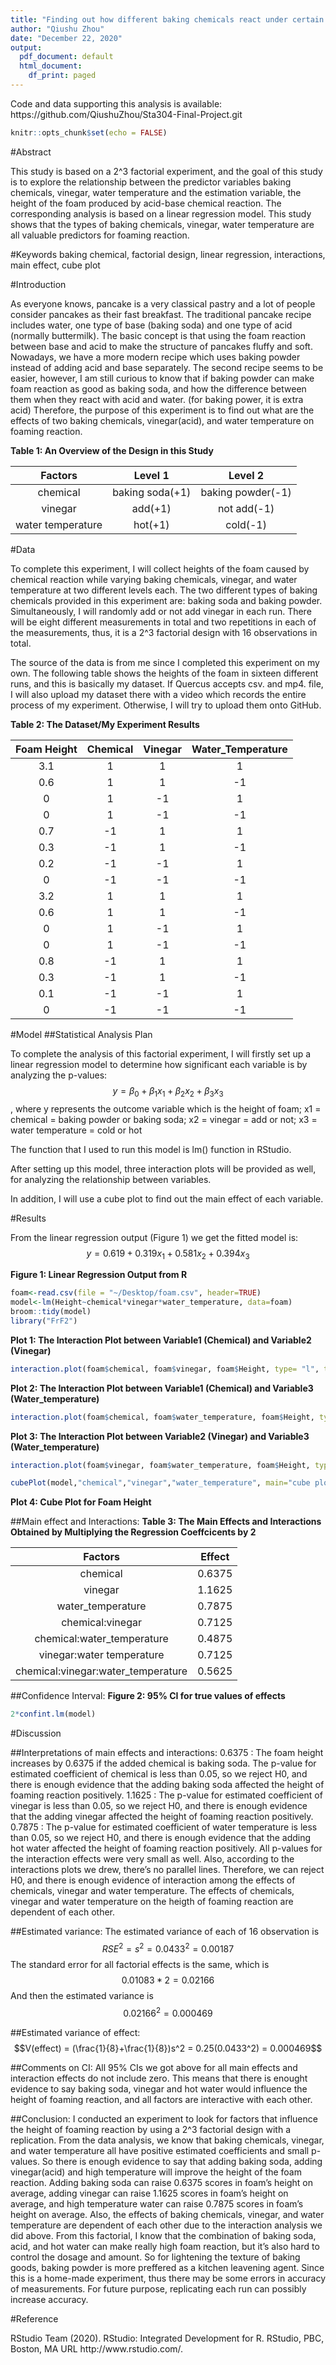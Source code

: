 ```yaml
---
title: "Finding out how different baking chemicals react under certain conditions by linear regression model"
author: "Qiushu Zhou"
date: "December 22, 2020"
output:
  pdf_document: default
  html_document: 
    df_print: paged
---
```

Code and data supporting this analysis is available:
https://github.com/QiushuZhou/Sta304-Final-Project.git
```r
knitr::opts_chunk$set(echo = FALSE)
```

#Abstract

This study is based on a 2^3 factorial experiment, and the goal of this study is to explore the relationship between the predictor variables baking chemicals, vinegar, water temperature and the estimation variable, the height of the foam produced by acid-base chemical reaction. The corresponding analysis is based on a linear regression model. This study shows that the types of baking chemicals, vinegar, water temperature are all valuable predictors for foaming reaction. 


#Keywords
baking chemical, factorial design, linear regression, interactions, main effect, cube plot


#Introduction

 As everyone knows, pancake is a very classical pastry and a lot of people consider pancakes as their fast breakfast. The traditional pancake recipe includes water, one type of base (baking soda) and one type of acid (normally buttermilk). The basic concept is that using the foam reaction between base and acid to make the structure of pancakes fluffy and soft. Nowadays, we have a more modern recipe which uses baking powder instead of adding acid and base separately. The second recipe seems to be easier, however, I am still curious to know that if baking powder can make foam reaction as good as baking soda, and how the difference between them when they react with acid and water. (for baking power, it is extra acid) Therefore, the purpose of this experiment is to find out what are the effects of two baking chemicals, vinegar(acid), and water temperature on foaming reaction. 

**Table 1: An Overview of the Design in this Study**

Factors | Level 1 | Level 2 |
|:-------------:|:-------------:|:-------------:|
chemical  | baking soda(+1)| baking powder(-1)|
vinegar  | add(+1)| not add(-1)|
water temperature | hot(+1)| cold(-1)| 


#Data

To complete this experiment, I will collect heights of the foam caused by chemical reaction while varying baking chemicals, vinegar, and water temperature at two different levels each. The two different types of baking chemicals provided in this experiment are: baking soda and baking powder. Simultaneously, I will randomly add or not add vinegar in each run. There will be eight different measurements in total and two repetitions in each of the measurements, thus, it is a 2^3 factorial design with 16 observations in total.

The source of the data is from me since I completed this experiment on my own. The following table shows the heights of the foam in sixteen different runs, and this is basically my dataset. If Quercus accepts csv. and mp4. file, I will also upload my dataset there with a video which records the entire process of my experiment. Otherwise, I will try to upload them onto GitHub.

**Table 2: The Dataset/My Experiment Results**

Foam Height | Chemical | Vinegar | Water_Temperature
|:-------------:|:-------------:|:-------------:|:-------------:|
3.1 | 1 | 1 | 1 |
0.6 | 1 | 1 | -1 |
0 | 1 | -1 | 1 |
0 | 1 | -1 | -1 |
0.7 | -1 | 1 | 1 |
0.3	| -1 | 1 | -1 |
0.2	| -1 | -1 | 1 |
0 | -1 | -1 |	-1 |
3.2 |	1 |	1 |	1 |
0.6	| 1	| 1 | -1 |
0	| 1 |	-1 | 1 |
0	| 1	| -1 | -1 |
0.8	| -1 | 1 | 1 |
0.3	| -1 | 1 | -1 |
0.1 | -1 | -1 |	1 |
0 | -1 | -1 |	-1 |


#Model
##Statistical Analysis Plan

To complete the analysis of this factorial experiment, I will firstly set up a linear regression model to determine how significant each variable is by analyzing the p-values:
$$y = \beta_0 + \beta_1x_1 + \beta_2x_2  + \beta_3x_3$$
, where y represents the outcome variable which is the height of foam; x1 = chemical = baking powder or baking soda; x2 = vinegar = add or not; x3 = water temperature = cold or hot

The function that I used to run this model is lm() function in RStudio. 

After setting up this model, three interaction plots will be provided as well, for analyzing the relationship between variables. 

In addition, I will use a cube plot to find out the main effect of each variable. 


#Results 

From the linear regression output (Figure 1) we get the fitted model is:
$$y = 0.619 + 0.319x_1 + 0.581x_2 +0.394x_3$$

**Figure 1: Linear Regression Output from R**
```r
foam<-read.csv(file = "~/Desktop/foam.csv", header=TRUE)
model<-lm(Height~chemical*vinegar*water_temperature, data=foam) 
broom::tidy(model)
library("FrF2")
```


**Plot 1: The Interaction Plot between Variable1 (Chemical) and Variable2 (Vinegar)**
```r
interaction.plot(foam$chemical, foam$vinegar, foam$Height, type= "l", trace.label="chemical", xlab= "vinegar", ylab= "Mean yield")
```

**Plot 2: The Interaction Plot between Variable1 (Chemical) and Variable3 (Water_temperature)**
```r
interaction.plot(foam$chemical, foam$water_temperature, foam$Height, type= "l", trace.label="chemical", xlab= "Water_temp", ylab= "Mean yield")
```

**Plot 3: The Interaction Plot between Variable2 (Vinegar) and Variable3 (Water_temperature)**
```r
interaction.plot(foam$vinegar, foam$water_temperature, foam$Height, type= "l", trace.label="vinegar", xlab= "Water_temp", ylab= "Mean yield")

cubePlot(model,"chemical","vinegar","water_temperature", main="cube plot for foam height", cex.title = 1.2, round=4) 
```

**Plot 4: Cube Plot for Foam Height**

##Main effect and Interactions: 
**Table 3: The Main Effects and Interactions Obtained by Multiplying the Regression Coeffcicents by 2**

Factors | Effect | 
|:-------------:|:-------------:|
chemical  | 0.6375 |
vinegar  | 1.1625 |
water_temperature | 0.7875 | 
chemical:vinegar  | 0.7125 |
chemical:water_temperature | 0.4875 |
vinegar:water temperature | 0.7125 | 
chemical:vinegar:water_temperature | 0.5625 | 

##Confidence Interval:
**Figure 2: 95% CI for true values of effects**
```r
2*confint.lm(model)
```


#Discussion

##Interpretations of main effects and interactions:
  0.6375 : The foam height increases by 0.6375 if the added chemical is baking soda. The p-value for estimated coefficient of chemical is less than 0.05, so we reject H0, and there is enough evidence that the adding baking soda affected the height of foaming reaction positively. 1.1625 : The p-value for estimated coefficient of vinegar is less than 0.05, so we reject H0, and there is enough evidence that the adding vinegar affected the height of foaming reaction positively. 0.7875 : The p-value for estimated coefficient of water temperature is less than 0.05, so we reject H0, and there is enough evidence that the adding hot water affected the height of foaming reaction positively. 
  All p-values for the interaction effects were very small as well. Also, according to the interactions plots we drew, there's no parallel lines. Therefore, we can reject H0, and there is enough evidence of interaction among the effects of chemicals, vinegar and water temperature. The effects of chemicals, vinegar and water temperature on the heigth of foaming reaction are dependent of each other.

##Estimated variance: 
The estimated variance of each of 16 observation is $$RSE^2 = s^2 = 0.0433^2 = 0.00187$$
The standard error for all factorial effects is the same, which is $$0.01083*2 = 0.02166$$ And then the estimated variance is $$0.02166^2 = 0.000469$$

##Estimated variance of effect: 
$$V(effect) = (\frac{1}{8}+\frac{1}{8})s^2 = 0.25(0.0433^2) = 0.000469$$

##Comments on CI:
All 95% CIs we got above for all main effects and interaction effects do not include zero. This means that there is enought evidence to say baking soda, vinegar and hot water would influence the height of foaming reaction, and all factors are interactive with each other. 

##Conclusion:
I conducted an experiment to look for factors that influence the height of foaming reaction by using a 2^3 factorial design with a replication. From the data analysis, we know that baking chemicals, vinegar, and water temperature all have positive estimated coefficients and small p-values. So there is enough evidence to say that adding baking soda, adding vinegar(acid) and high temperature will improve the height of the foam reaction. Adding baking soda can raise 0.6375 scores in foam's height on average, adding vinegar can raise 1.1625 scores in foam's height on average, and high temperature water can raise 0.7875 scores in foam's height on average. Also, the effects of baking chemicals, vinegar, and water temperature are dependent of each other due to the interaction analysis we did above. From this factorial, I know that the combination of baking soda, acid, and hot water can make really high foam reaction, but it's also hard to control the dosage and amount. So for lightening the texture of baking goods, baking powder is more preffered as a kitchen leavening agent. Since this is a home-made experiment, thus there may be some errors in accuracy of measurements. For future purpose, replicating each run can possibly increase accuracy. 


#Reference

RStudio Team (2020). RStudio: Integrated Development for R. RStudio, PBC, Boston, MA URL http://www.rstudio.com/.
